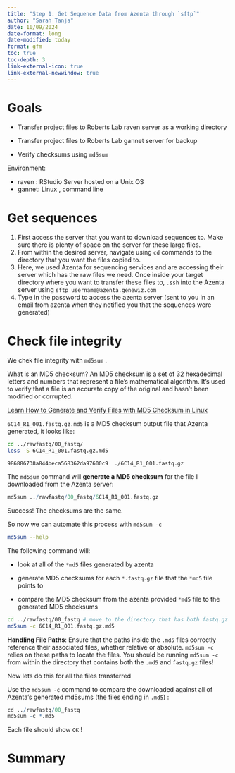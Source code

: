 ```yaml
---
title: "Step 1: Get Sequence Data from Azenta through `sftp`"
author: "Sarah Tanja"
date: 10/09/2024
date-format: long
date-modified: today
format: gfm
toc: true
toc-depth: 3
link-external-icon: true
link-external-newwindow: true
---
```


# Goals

-   Transfer project files to Roberts Lab raven server as a working directory

-   Transfer project files to Roberts Lab gannet server for backup

-   Verify checksums using `md5sum`

Environment:

-   raven : RStudio Server hosted on a Unix OS
-   gannet: Linux , command line

# Get sequences

1.  First access the server that you want to download sequences to. Make sure there is plenty of space on the server for these large files.
2.  From within the desired server, navigate using `cd` commands to the directory that you want the files copied to.
3.  Here, we used Azenta for sequencing services and are accessing their server which has the raw files we need. Once inside your target directory where you want to transfer these files to, `.ssh` into the Azenta server using `sftp username@azenta.genewiz.com`
4.  Type in the password to access the azenta server (sent to you in an email from azenta when they notified you that the sequences were generated)

# Check file integrity

We chek file integrity with `md5sum` .

What is an MD5 checksum? An MD5 checksum is a set of 32 hexadecimal letters and numbers that represent a file's mathematical algorithm. It's used to verify that a file is an accurate copy of the original and hasn't been modified or corrupted.

::: callout-info
[Learn How to Generate and Verify Files with MD5 Checksum in Linux](https://www.tecmint.com/generate-verify-check-files-md5-checksum-linux/)
:::

`6C14_R1_001.fastq.gz.md5` is a MD5 checksum output file that Azenta generated, it looks like:

```bash
cd ../rawfastq/00_fastq/
less -S 6C14_R1_001.fastq.gz.md5
```

`986886738a844beca568362da97600c9  ./6C14_R1_001.fastq.gz`

The `md5sum` command will **generate a MD5 checksum** for the file I downloaded from the Azenta server:

```r
md5sum ../rawfastq/00_fastq/6C14_R1_001.fastq.gz
```

Success! The checksums are the same.

So now we can automate this process with `md5sum -c`

```bash
md5sum --help
```

The following command will:

-   look at all of the `*md5` files generated by azenta

-   generate MD5 checksums for each `*.fastq.gz` file that the `*md5` file points to

-   compare the MD5 checksum from the azenta provided `*md5` file to the generated MD5 checksums

```bash
cd ../rawfastq/00_fastq # move to the directory that has both fastq.gz and md5 files
md5sum -c 6C14_R1_001.fastq.gz.md5
```

::: callout-caution
**Handling File Paths**: Ensure that the paths inside the `.md5` files correctly reference their associated files, whether relative or absolute. `md5sum -c` relies on these paths to locate the files. You should be running `md5sum -c` from within the directory that contains both the `.md5` and `fastq.gz` files!
:::

Now lets do this for all the files transferred

Use the `md5sum -c` command to compare the downloaded against all of Azenta's generated md5sums (the files ending in `.md5`) :

```r
cd ../rawfastq/00_fastq
md5sum -c *.md5
```

::: {.callout-tip appearance="minimal" icon="false"}
Each file should show `OK` !
:::

# Summary
